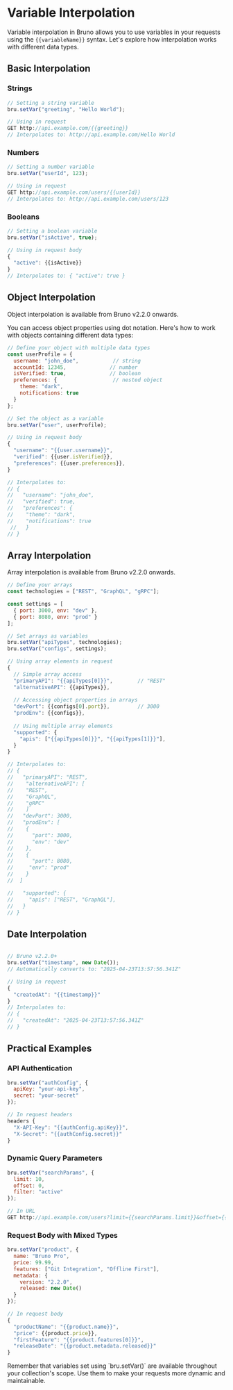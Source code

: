 
# Variable Interpolation

Variable interpolation in Bruno allows you to use variables in your requests using the `{{variableName}}` syntax. Let's explore how interpolation works with different data types.

## Basic Interpolation

### Strings

```javascript
// Setting a string variable
bru.setVar("greeting", "Hello World");

// Using in request
GET http://api.example.com/{{greeting}}
// Interpolates to: http://api.example.com/Hello World
```

### Numbers

```javascript
// Setting a number variable
bru.setVar("userId", 123);

// Using in request
GET http://api.example.com/users/{{userId}}
// Interpolates to: http://api.example.com/users/123
```

### Booleans

```javascript
// Setting a boolean variable
bru.setVar("isActive", true);

// Using in request body
{
  "active": {{isActive}}
}
// Interpolates to: { "active": true }
```

## Object Interpolation

<Callout type="info">
  Object interpolation is available from Bruno v2.2.0 onwards.
</Callout>

You can access object properties using dot notation. Here's how to work with objects containing different data types:

```javascript
// Define your object with multiple data types
const userProfile = {
  username: "john_doe",           // string
  accountId: 12345,              // number
  isVerified: true,              // boolean
  preferences: {                  // nested object
    theme: "dark",
    notifications: true
  }
};

// Set the object as a variable
bru.setVar("user", userProfile);

// Using in request body
{
  "username": "{{user.username}}",
  "verified": {{user.isVerified}},
  "preferences": {{user.preferences}},
}

// Interpolates to:
// {
//   "username": "john_doe",
//   "verified": true,
//   "preferences": {
//    "theme": "dark",
//    "notifications": true
 //   }
// }
```

## Array Interpolation

<Callout type="info">
  Array interpolation is available from Bruno v2.2.0 onwards.
</Callout>

```javascript
// Define your arrays
const technologies = ["REST", "GraphQL", "gRPC"];

const settings = [
  { port: 3000, env: "dev" },
  { port: 8080, env: "prod" }
];

// Set arrays as variables
bru.setVar("apiTypes", technologies);
bru.setVar("configs", settings);

// Using array elements in request
{
  // Simple array access
  "primaryAPI": "{{apiTypes[0]}}",        // "REST"
  "alternativeAPI": {{apiTypes}},    
  
  // Accessing object properties in arrays
  "devPort": {{configs[0].port}},         // 3000
  "prodEnv": {{configs}},        
  
  // Using multiple array elements
  "supported": {
    "apis": ["{{apiTypes[0]}}", "{{apiTypes[1]}}"],
  }
}

// Interpolates to:
// {
//   "primaryAPI": "REST",
//    "alternativeAPI": [
//    "REST",
//    "GraphQL",
//    "gRPC"
//    ]
//   "devPort": 3000,
//   "prodEnv": [
//    {
//      "port": 3000,
//      "env": "dev"
//    },
//    {
//      "port": 8080,
//     "env": "prod"
//    }
//  ]

//   "supported": {
//     "apis": ["REST", "GraphQL"],
//   }
// }
```

## Date Interpolation


```javascript

// Bruno v2.2.0+
bru.setVar("timestamp", new Date());
// Automatically converts to: "2025-04-23T13:57:56.341Z"

// Using in request
{
  "createdAt": "{{timestamp}}"
}
// Interpolates to:
// {
//   "createdAt": "2025-04-23T13:57:56.341Z"
// }
```

## Practical Examples

### API Authentication

```javascript
bru.setVar("authConfig", {
  apiKey: "your-api-key",
  secret: "your-secret"
});

// In request headers
headers {
  "X-API-Key": "{{authConfig.apiKey}}",
  "X-Secret": "{{authConfig.secret}}"
}
```

### Dynamic Query Parameters

```javascript
bru.setVar("searchParams", {
  limit: 10,
  offset: 0,
  filter: "active"
});

// In URL
GET http://api.example.com/users?limit={{searchParams.limit}}&offset={{searchParams.offset}}&filter={{searchParams.filter}}
```

### Request Body with Mixed Types

```javascript
bru.setVar("product", {
  name: "Bruno Pro",
  price: 99.99,
  features: ["Git Integration", "Offline First"],
  metadata: {
    version: "2.2.0",
    released: new Date()
  }
});

// In request body
{
  "productName": "{{product.name}}",
  "price": {{product.price}},
  "firstFeature": "{{product.features[0]}}",
  "releaseDate": "{{product.metadata.released}}"
}
```

<Callout type="info">
  Remember that variables set using `bru.setVar()` are available throughout your collection's scope. Use them to make your requests more dynamic and maintainable.
</Callout> 